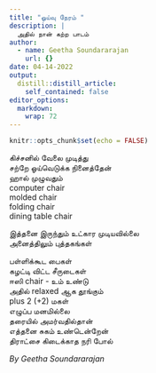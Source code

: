 ```yaml
---
title: "ஓய்வு நேரம் "
description: |
  அதில் நான் கற்ற பாடம் 
author:
  - name: Geetha Soundararajan
    url: {}
date: 04-14-2022
output:
  distill::distill_article:
    self_contained: false
editor_options: 
  markdown: 
    wrap: 72
---
```


```r
knitr::opts_chunk$set(echo = FALSE)
```

கிச்சனில் வேலை முடித்து\
சற்றே ஓய்வெடுக்க நினைத்தேன்\
ஹால் முழுவதும்\
computer chair\
molded chair\
folding chair\
dining table chair

இத்தனை இருந்தும் உட்கார முடியவில்லை\
அனைத்திலும் புத்தகங்கள்

பள்ளிக்கூட பைகள்\
கழட்டி விட்ட சீருடைகள்\
ஈஸி chair - உம் உண்டு\
அதில் relaxed ஆக தூங்கும்\
plus 2 (+2) மகள்\
எழுப்ப மனமில்லை\
தரையில் அமர்வதில்தான்\
எத்தனை சுகம் உண்டென்றேன்\
திராட்சை கிடைக்காத நரி போல்

*By Geetha Soundararajan*
